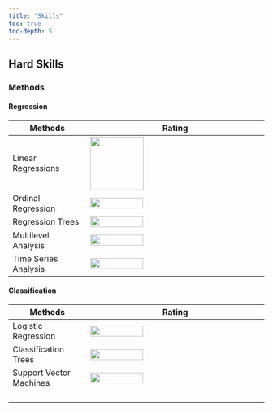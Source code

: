 ```yaml
---
title: "Skills"
toc: true
toc-depth: 5
---
```


## Hard Skills

### Methods

#### Regression

| Methods              | Rating                                              |
|----------------------|--------------------------------------------------|
| Linear Regressions   | ![](images/rating_5v5.png){width="105"}             |
| Ordinal Regression   | ![](images/rating_4v5.png){width="104" height="21"} |
| Regression Trees     | ![](images/rating_4v5.png){width="104" height="21"} |
| Multilevel Analysis  | ![](images/rating_3v5.png){width="104" height="21"} |
| Time Series Analysis | ![](images/rating_2v5.png){width="104" height="21"} |

#### Classification

| Methods                 | Rating                                              |
|----------------------|--------------------------------------------------|
| Logistic Regression     | ![](images/rating_4v5.png){width="104" height="21"} |
| Classification Trees    | ![](images/rating_4v5.png){width="104" height="21"} |
| Support Vector Machines | ![](images/rating_2v5.png){width="104" height="21"} |
|                         |                                                     |
|                         |                                                     |
|                         |                                                     |
|                         |                                                     |
